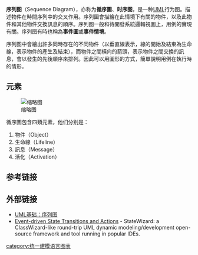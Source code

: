{{Unreferenced|time=2020-12-03T14:40:30+00:00}}
{{UML图}}

'''序列图'''（Sequence Diagram），亦称为'''循序圖'''、'''时序图'''，是一种[[UML|UML]]行为图。描述物件在時間序列中的交叉作用。序列圖會描繪在此情境下有關的物件，以及此物件和其他物件交換訊息的順序。序列图一般和待開發系統邏輯視圖上，用例的實現有關。序列图有時也稱為'''事件圖'''或'''事件情境'''。

序列图中會繪出許多同時存在的不同物件（以垂直線表示，線的開始及結束為生命線，表示物件的產生及結束），而物件之間橫向的箭頭，表示物件之間交換的訊息，會以發生的先後順序來排列。因此可以用圖形的方式，簡單說明用例在執行時的情形。

== 元素 ==
[[File:CheckEmail.svg|缩略图]]

循序圖包含四類元素，他们分别是：
# 物件（Object）
# 生命線（Lifeline）
# 訊息（Message）
# 活化（Activation）

==参考链接==
<references/>

==外部链接==
*[http://www.ibm.com/developerworks/cn/rational/rationaledge/content/feb05/bell/3101.html UML基础：序列图] {{Wayback|url=http://www.ibm.com/developerworks/cn/rational/rationaledge/content/feb05/bell/3101.html |date=20200806183223 }}
*[https://web.archive.org/web/20070630125241/http://www.intelliwizard.com/ Event-driven State Transitions and Actions] - StateWizard: a ClassWizard-like round-trip UML dynamic modeling/development open-source framework and tool running in popular IDEs.	

{{UML}}

[[category:统一建模语言图表|category:统一建模语言图表]]